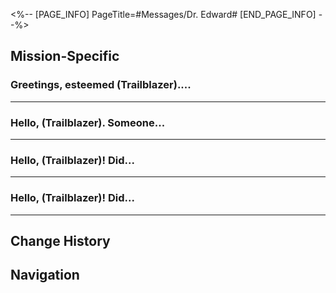 <%-- [PAGE_INFO]
PageTitle=#Messages/Dr. Edward#
[END_PAGE_INFO] --%>
{{Messages Infobox
|id        = 106
|image     = NPC Dr. Edward Icon.png
|type      = NPC
|sender    = Dr. Edward
|signature = Unconsciousness is the language of the Big Other.
|faction   = Others
}}

==Mission-Specific==
===Greetings, esteemed {{MC|f=Miss|m=Mr.}} (Trailblazer)....===
{{Messages
|start_condition = 
|text =
:'''Dr. Edward:''' Greetings, esteemed {{MC|f=Miss|m=Mr.}} (Trailblazer). I've heard that you've assisted Randolph with data collection. On behalf of myself, I would like to express my most sincere gratitude.
:'''Dr. Edward:''' I believe Randolph has rewarded you accordingly, but this is also a part of my gratitude and sincerity. I hope you'll be satisfied.
:'''Dr. Edward:''' Thanks to your work, I've already submitted the proposal to The Family for review and recorded your name in the assistant's column.
:'''Dr. Edward:''' Finally, please allow me to express my deepest gratitude for your assistance with the store!
}}
----

===Hello, {{MC|m=Mr.|f=Ms.}} (Trailblazer). Someone...===
{{Messages
|start_condition = 
|text =
:'''Dr. Edward:''' Hello, {{MC|m=Mr.|f=Ms.}} (Trailblazer). Someone just donated a dream bubble to our store. After conducting psychometric spectral analysis on it, I suspect you would be interested in the contents of this dream bubble.
:{Choice} Sounds suspicious...
::'''(Trailblazer):''' Sounds suspicious...
::'''Dr. Edward:''' Don't worry, all the dreams in our store have been strictly inspected and there is absolutely no possibility of hidden harm.
:{Choice} Who donated it to you?
::'''(Trailblazer):''' Who donated it to you?
:{Choice} How did you know I'd be interested?
::'''(Trailblazer):''' How did you know I'd be interested?
::'''Dr. Edward:''' It's the magic of psychoanalysis, {{MC|f=madam|m=sir}}!
:'''Dr. Edward:''' The donor is an elegant lady with the name "Black Swan." If you have the time, we would love to have you any time.
;{Accepted Mission: Masquerade Duet}
}}
----

===Hello, {{MC|f=Ms.|m=Mr.}} (Trailblazer)! Did...===
{{Messages
|start_condition = 
|text =
:'''Dr. Edward:''' Hello, {{MC|f=Ms.|m=Mr.}} (Trailblazer)! Did I catch you at a good time? I'm developing a new collaborative project for my humble store. The psychoanalysis chart suggests that you may be interested in this.
:{Choice} Who are you?
:'''(Trailblazer):''' Who are you, big eyes?
:'''Dr. Edward:''' You can call me Dr. Edward! I run the Dreamscape Sales Store on Penacony.
:'''(Trailblazer):''' Dreamscape Sales Store? You can buy Dreamscapes now?
:'''Dr. Edward:''' Experiencing different Dreamscapes is as good as living out different lives! Exciting Dreamscapes can of course be sold as products.
:{Choice} How did you get my number?
:'''(Trailblazer):''' Enough of this Dreamscape talk for now. I'm more interested in knowing how you got my number
:'''Dr. Edward:''' It's just some simple psychoanalysis, my dear friend.
:'''Dr. Edward:''' My store will be launching several thrilling dream bubbles. We're tentatively calling it the "Apocalyptic Shadow" series.
:'''Dr. Edward:''' The selling point of this series is to place the user in the middle of an apocalypse and have them personally feel the despair of watching on helplessly as the world collapses.
:{Choice} Who would want to feel despair?
:'''(Trailblazer):''' Despair? That's the selling point? Who would want that?
:'''Dr. Edward:''' You may not know this, but being in a happy and harmonious environment for too long can numb one's spirit, and soon, nothing will be able to evoke joy anymore. This is where we come in &mdash; to offer a small stimulus of sorts.
:'''Dr. Edward:''' My secret partner hopes that you, dear {{MC|f=Ms.|m=Mr.}} (Trailblazer), can help to give her a little push in this.
:'''Dr. Edward:''' If you can make the mass production and serialization of the Apocalyptic Shadow series a reality, you can be sure that you'll be offered generous material rewards as recompense.
:{Choice} Why me?
::'''(Trailblazer):''' Why is your secret partner specifically looking for my help?
::'''Dr. Edward:''' I'd love to answer you, but I'm not privy to that information. She has the right to keep trade secrets, well, a secret, and I understand and respect that.
:{Choice} Who is "her"?
::'''(Trailblazer):''' Who is this secret partner of yours?
::'''Dr. Edward:''' I'd love to answer you, but I'm not privy to that information. She has the right to keep trade secrets, well, a secret, and I understand and respect that.
:{Choice} Now's not a good time.
::'''(Trailblazer):''' Sorry, this isn't a good time.
::'''Dr. Edward:''' No problem. We're happy to wait till you're available.
:'''Dr. Edward:''' Do meet with her to discuss the details of your collaboration when you have the time. From what I know, she should be in "a city chiseled out of the Primordial Dreamscape" now.
}}
----

===Hello, {{MC|f=Ms.|m=Mr.}} (Trailblazer)! Did...===
{{Messages
|start_condition = 
|text =
:'''Dr. Edward:''' Hello, {{MC|f=Ms.|m=Mr.}} (Trailblazer)! Did I catch you at a good time? I'm developing a new collaborative project for my humble store. The psychoanalysis chart suggests that you may be interested in this.
:{Choice} Got another Dreamscape for me?
:'''(Trailblazer):''' What is it? Got another Dreamscape that'd be perfect for me?
:'''Dr. Edward:''' I'm not here to promote my products this time, but to discuss a collaboration.
:'''Dr. Edward:''' My store will be launching several thrilling dream bubbles. We're tentatively calling it the "Apocalyptic Shadow" series.
:'''Dr. Edward:''' The selling point of this series is to place the user in the middle of an apocalypse and have them personally feel the despair of watching on helplessly as the world collapses.
:{Choice} Who would want to feel despair?
:'''(Trailblazer):''' Despair? That's the selling point? Who would want that?
:'''Dr. Edward:''' You may not know this, but being in a happy and harmonious environment for too long can numb one's spirit, and soon, nothing will be able to evoke joy anymore. This is where we come in &mdash; to offer a small stimulus of sorts.
:'''Dr. Edward:''' My secret partner hopes that you, dear {{MC|f=Ms.|m=Mr.}} (Trailblazer), can help to give her a little push in this.
:'''Dr. Edward:''' If you can make the mass production and serialization of the Apocalyptic Shadow series a reality, you can be sure that you'll be offered generous material rewards as recompense.
:{Choice} Why me?
::'''(Trailblazer):''' Why is your secret partner specifically looking for my help?
::'''Dr. Edward:''' I'd love to answer you, but I'm not privy to that information. She has the right to keep trade secrets, well, a secret, and I understand and respect that.
:{Choice} Who is "her"?
::'''(Trailblazer):''' Who is this secret partner of yours?
::'''Dr. Edward:''' I'd love to answer you, but I'm not privy to that information. She has the right to keep trade secrets, well, a secret, and I understand and respect that.
:{Choice} Now's not a good time.
::'''(Trailblazer):''' Sorry, this isn't a good time.
::'''Dr. Edward:''' No problem. We're happy to wait till you're available.
:'''Dr. Edward:''' Do meet with her to discuss the details of your collaboration when you have the time. From what I know, she should be in "a city chiseled out of the Primordial Dreamscape" now.
}}
----

==Change History==
{{Change History|2.0}}

==Navigation==
{{Messages Navbox}}